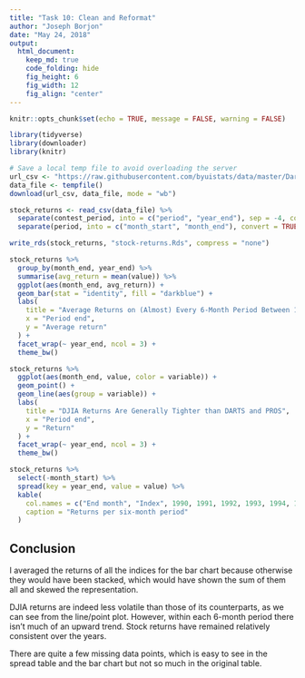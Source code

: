 ```yaml
---
title: "Task 10: Clean and Reformat"
author: "Joseph Borjon"
date: "May 24, 2018"
output:
  html_document:  
    keep_md: true
    code_folding: hide
    fig_height: 6
    fig_width: 12
    fig_align: "center"
---
```


```r
knitr::opts_chunk$set(echo = TRUE, message = FALSE, warning = FALSE)
```

```r
library(tidyverse)
library(downloader)
library(knitr)
```

```r
# Save a local temp file to avoid overloading the server
url_csv <- "https://raw.githubusercontent.com/byuistats/data/master/Dart_Expert_Dow_6month_anova/Dart_Expert_Dow_6month_anova.csv"
data_file <- tempfile()
download(url_csv, data_file, mode = "wb")

stock_returns <- read_csv(data_file) %>%
  separate(contest_period, into = c("period", "year_end"), sep = -4, convert = TRUE) %>%
  separate(period, into = c("month_start", "month_end"), convert = TRUE)

write_rds(stock_returns, "stock-returns.Rds", compress = "none")
```

```r
stock_returns %>%
  group_by(month_end, year_end) %>%
  summarise(avg_return = mean(value)) %>%
  ggplot(aes(month_end, avg_return)) +
  geom_bar(stat = "identity", fill = "darkblue") +
  labs(
    title = "Average Returns on (Almost) Every 6-Month Period Between 1990 and 1998 Across Indices",
    x = "Period end",
    y = "Average return"
  ) +
  facet_wrap(~ year_end, ncol = 3) +
  theme_bw()
```

```r
stock_returns %>%
  ggplot(aes(month_end, value, color = variable)) +
  geom_point() +
  geom_line(aes(group = variable)) +
  labs(
    title = "DJIA Returns Are Generally Tighter than DARTS and PROS",
    x = "Period end",
    y = "Return"
  ) +
  facet_wrap(~ year_end, ncol = 3) +
  theme_bw()
```

```r
stock_returns %>%
  select(-month_start) %>%
  spread(key = year_end, value = value) %>%
  kable(
    col.names = c("End month", "Index", 1990, 1991, 1992, 1993, 1994, 1995, 1996, 1997, 1998),
    caption = "Returns per six-month period"
  )
```

## Conclusion

I averaged the returns of all the indices for the bar chart because otherwise they would have been stacked, which would have shown the sum of them all and skewed the representation.

DJIA returns are indeed less volatile than those of its counterparts, as we can see from the line/point plot. However, within each 6-month period there isn't much of an upward trend. Stock returns have remained relatively consistent over the years.

There are quite a few missing data points, which is easy to see in the spread table and the bar chart but not so much in the original table.
